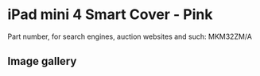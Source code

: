 # iPad mini 4 Smart Cover - Pink

Part number, for search engines, auction websites and such: MKM32ZM/A

## Image gallery

<div style={{ width: "768px" }}>
  <GalleryComponent
    images={[
      {
        original: "/everysource/MKM32",
        thumbnail: "/everypreview/MKM32",
      },
      {
        original: "/everysource/MKM32_AV1_GOLD",
        thumbnail: "/everypreview/MKM32_AV1_GOLD",
      },
      {
        original: "/everysource/MKM32_AV1_SILVER",
        thumbnail: "/everypreview/MKM32_AV1_SILVER",
      },
      {
        original: "/everysource/MKM32_AV1_SPACE_GRAY",
        thumbnail: "/everypreview/MKM32_AV1_SPACE_GRAY",
      },
      {
        original: "/everysource/MKM32_AV2",
        thumbnail: "/everypreview/MKM32_AV2",
      },
      {
        original: "/everysource/MKM32_AV3",
        thumbnail: "/everypreview/MKM32_AV3",
      }
    ]}
  />
</div>